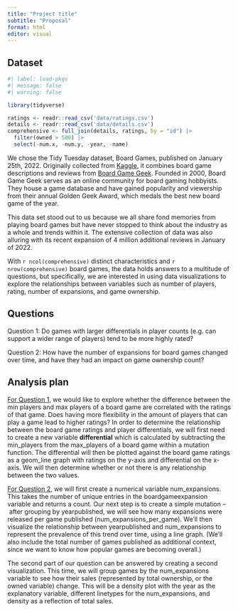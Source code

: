 ```yaml
---
title: "Project title"
subtitle: "Proposal"
format: html
editor: visual
---
```


## Dataset

```r
#| label: load-pkgs
#| message: false
#| warning: false

library(tidyverse)

ratings <- readr::read_csv('data/ratings.csv')
details <- readr::read_csv('data/details.csv')
comprehensive <- full_join(details, ratings, by = "id") |>
  filter(owned > 500) |>
  select(-num.x, -num.y, -year, -name)
```

We chose the Tidy Tuesday dataset, Board Games, published on January 25th, 2022. Originally collected from [Kaggle](https://www.kaggle.com/datasets/jvanelteren/boardgamegeek-reviews?select=2022-01-08.csv), it combines board game descriptions and reviews from [Board Game Geek](https://www.boardgamegeek.com/). Founded in 2000, Board Game Geek serves as an online community for board gaming hobbyists. They house a game database and have gained popularity and viewership from their annual Golden Geek Award, which medals the best new board game of the year. 

This data set stood out to us because we all share fond memories from playing board games but have never stopped to think about the industry as a whole and trends within it. The extensive collection of data was also alluring with its recent expansion of 4 million additional reviews in January of 2022. 

With `r ncol(comprehensive)` distinct characteristics and `r nrow(comprehensive)` board games, the data holds answers to a multitude of questions, but specifically, we are interested in using data visualizations to explore the relationships between variables such as number of players, rating, number of expansions, and game ownership.\

## Questions

Question 1: Do games with larger differentials in player counts (e.g. can support a wider range of players) tend to be more highly rated?

Question 2: How have the number of expansions for board games changed over time, and have they had an impact on game ownership count?

## Analysis plan

[For Question 1]{.underline}, we would like to explore whether the difference between the min players and max players of a board game are correlated with the ratings of that game. Does having more flexibility in the amount of players that can play a game lead to higher ratings? In order to determine the relationship between the board game ratings and player differentials, we will first need to create a new variable **differential** which is calculated by subtracting the min_players from the max_players of a board game within a mutation function. The differential will then be plotted against the board game ratings as a geom_line graph with ratings on the y-axis and differential on the x-axis. We will then determine whether or not there is any relationship between the two values.

[For Question 2]{.underline}, we will first create a numerical variable num_expansions. This takes the number of unique entries in the boardgameexpansion variable and returns a count. Our next step is to create a simple mutation -- after grouping by yearpublished, we will see how many expansions were released per game published (num_expansions_per_game). We'll then visualize the relationship between yearpublished and num_expansions to represent the prevalence of this trend over time, using a line graph. (We'll also include the total number of games published as additional context, since we want to know how popular games are becoming overall.) 

The second part of our question can be answered by creating a second visualization. This time, we will group games by the num_expansions variable to see how their sales (represented by total ownership, or the owned variable) change. This will be a density plot with the year as the explanatory variable, different linetypes for the num_expansions, and density as a reflection of total sales.

\
\
